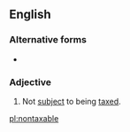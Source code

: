 ==English==

===Alternative forms===
* {{l|en|non-taxable}}

===Adjective===
{{en-adj|-}}

# Not [[subject]] to being [[tax]]ed.

[[pl:nontaxable]]